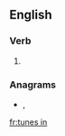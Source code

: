 ==English==

===Verb===
{{head|en|verb form}}

# {{en-third-person singular of|tune in}}

===Anagrams===
* {{l|en|Sunnite}}, {{l|en|tunnies}}

[[fr:tunes in]]
